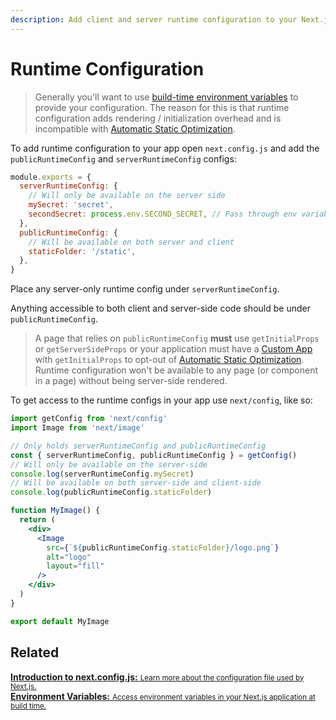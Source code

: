 ```yaml
---
description: Add client and server runtime configuration to your Next.js app.
---
```


# Runtime Configuration

> Generally you'll want to use [build-time environment variables](/docs/basic-features/environment-variables.md) to provide your configuration. The reason for this is that runtime configuration adds rendering / initialization overhead and is incompatible with [Automatic Static Optimization](/docs/advanced-features/automatic-static-optimization.md).

To add runtime configuration to your app open `next.config.js` and add the `publicRuntimeConfig` and `serverRuntimeConfig` configs:

```js
module.exports = {
  serverRuntimeConfig: {
    // Will only be available on the server side
    mySecret: 'secret',
    secondSecret: process.env.SECOND_SECRET, // Pass through env variables
  },
  publicRuntimeConfig: {
    // Will be available on both server and client
    staticFolder: '/static',
  },
}
```

Place any server-only runtime config under `serverRuntimeConfig`.

Anything accessible to both client and server-side code should be under `publicRuntimeConfig`.

> A page that relies on `publicRuntimeConfig` **must** use `getInitialProps` or `getServerSideProps` or your application must have a [Custom App](/docs/advanced-features/custom-app.md) with `getInitialProps` to opt-out of [Automatic Static Optimization](/docs/advanced-features/automatic-static-optimization.md). Runtime configuration won't be available to any page (or component in a page) without being server-side rendered.

To get access to the runtime configs in your app use `next/config`, like so:

```jsx
import getConfig from 'next/config'
import Image from 'next/image'

// Only holds serverRuntimeConfig and publicRuntimeConfig
const { serverRuntimeConfig, publicRuntimeConfig } = getConfig()
// Will only be available on the server-side
console.log(serverRuntimeConfig.mySecret)
// Will be available on both server-side and client-side
console.log(publicRuntimeConfig.staticFolder)

function MyImage() {
  return (
    <div>
      <Image
        src={`${publicRuntimeConfig.staticFolder}/logo.png`}
        alt="logo"
        layout="fill"
      />
    </div>
  )
}

export default MyImage
```

## Related

<div className="card">
  <a href="/docs/api-reference/next.config.js/introduction.md">
    <b>Introduction to next.config.js:</b>
    <small>Learn more about the configuration file used by Next.js.</small>
  </a>
</div>

<div className="card">
  <a href="/docs/api-reference/next.config.js/environment-variables.md">
    <b>Environment Variables:</b>
    <small>Access environment variables in your Next.js application at build time.</small>
  </a>
</div>

